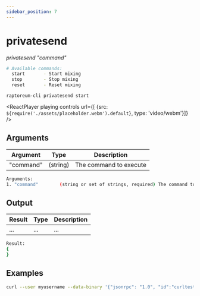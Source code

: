 ```yaml
---
sidebar_position: 7
---
```


# privatesend

*privatesend "command"*

```bash
# Available commands:
  start       - Start mixing
  stop        - Stop mixing
  reset       - Reset mixing
```

`raptoreum-cli privatesend start`

<ReactPlayer playing controls url={[
    {src: `${require('./assets/placeholder.webm').default}`, type: 'video/webm'}]} />

## Arguments

| Argument | Type | Description |
|--|--|--|
| "command" | (string) | The command to execute |

```bash
Arguments:
1. "command"        (string or set of strings, required) The command to execute
```

## Output

| Result | Type | Description |
|--|--|--|
| ... | ... | ... |

```bash
Result:
{
}
```


## Examples

```bash
curl --user myusername --data-binary '{"jsonrpc": "1.0", "id":"curltest", "method": "privatesend", "params": ["start"] }' -H 'content-type: text/plain;' http://127.0.0.1:9998/
```

